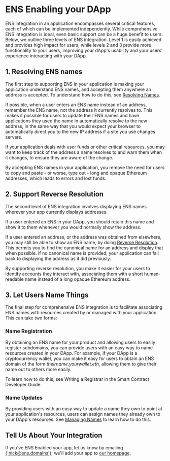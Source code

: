 # ENS Enabling your DApp

ENS integration in an application encompasses several critical features, each of which can be implemented independently. While comprehensive ENS integration is ideal, even basic support can be a huge benefit to users. Below, we outline three levels of ENS integration. Level 1 is easily achieved and provides high impact for users, while levels 2 and 3 provide more functionality to your users, improving your dApp's usability and your users' experience interacting with your DApp.

## 1. Resolving ENS names

The first step to supporting ENS in your application is making your application understand ENS names, and accepting them anywhere an address is accepted. To understand how to do this, see [Resolving Names](resolving-names.md).

If possible, when a user enters an ENS name instead of an address, remember the ENS name, not the address it currently resolves to. This makes it possible for users to update their ENS names and have applications they used the name in automatically resolve to the new address, in the same way that you would expect your browser to automatically direct you to the new IP address if a site you use changes servers.

If your application deals with user funds or other critical resources, you may want to keep track of the address a name resolves to and warn them when it changes, to ensure they are aware of the change.

By accepting ENS names in your application, you remove the need for users to copy and paste - or worse, type out - long and opaque Ethereum addresses, which leads to errors and lost funds.

## 2. Support Reverse Resolution

The second level of ENS integration involves displaying ENS names wherever your app currently displays addresses.

If a user entered an ENS in your DApp, you should retain this name and show it to them whenever you would normally show the address.

If a user entered an address, or the address was obtained from elsewhere, you may still be able to show an ENS name, by doing [Reverse Resolution](resolving-names.md#reverse-resolution). This permits you to find the canonical name for an address and display that when possible. If no canonical name is provided, your application can fall back to displaying the address as it did previously.

By supporting reverse resolution, you make it easier for your users to identify accounts they interact with, associating them with a short human-readable name instead of a long opaque Ethereum address.

## 3. Let Users Name Things

The final step for comprehensive ENS integration is to facilitate associating ENS names with resources created by or managed with your application. This can take two forms:

### Name Registration

By obtaining an ENS name for your product and allowing users to easily register subdomains, you can provide users with an easy way to name resources created in your DApp. For example, if your DApp is a cryptocurrency wallet, you can make it easy for users to obtain an ENS domain of the form _theirname.yourwallet.eth_, allowing them to give their name out to others more easily.

To learn how to do this, see Writing a Registrar in the Smart Contract Developer Guide.

### Name Updates

By providing users with an easy way to update a name they own to point at your application's resources, users can assign names they already own to your DApp's resources. See [Managing Names](managing-names.md) to learn how to do this.

## Tell Us About Your Integration

If you've ENS Enabled your app, let us know by emailing [{'nick@ens.domains'}](mailto:nick@ens.domains); we'll add your app to [our homepage](https://ens.domains).
